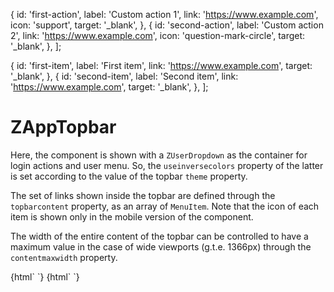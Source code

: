 
  {
    id: 'first-action',
    label: 'Custom action 1',
    link: 'https://www.example.com',
    icon: 'support',
    target: '_blank',
  },
  {
    id: 'second-action',
    label: 'Custom action 2',
    link: 'https://www.example.com',
    icon: 'question-mark-circle',
    target: '_blank',
  },
];

  {
    id: 'first-item',
    label: 'First item',
    link: 'https://www.example.com',
    target: '_blank',
  },
  {
    id: 'second-item',
    label: 'Second item',
    link: 'https://www.example.com',
    target: '_blank',
  },
];


<Meta title="Navigation/ZAppTopbar" component="z-app-topbar" />

# ZAppTopbar

Here, the component is shown with a `ZUserDropdown` as the container for login actions and user menu.
So, the `useinversecolors` property of the latter is set according to the value of the topbar `theme` property.

The set of links shown inside the topbar are defined through the `topbarcontent` property, as an array of `MenuItem`.
Note that the icon of each item is shown only in the mobile version of the component.

The width of the entire content of the topbar can be controlled to have a maximum value in the case of wide viewports (g.t.e. 1366px)
through the `contentmaxwidth` property.

<Preview>
  <Story name="ZAppTopbar with user dropdown, user not logged">
    {html`
      <z-app-topbar
        theme=${setTheme()}
        showappswitcher=${boolean('Show app switcher', true)}
        topbarcontent=${JSON.stringify(object('Topbar actions', topbarContent))}
        logolink="https://www.example.com"
      >
        <z-user-dropdown
          slot="login"
          useinversecolors=${theme === 'light'}
          logged=${false}
        />
      </z-app-topbar>
    `}
  </Story>
  <Story name="ZAppTopbar with user dropdown, user logged">
    {html`
      <z-app-topbar
        theme=${setTheme()}
        showappswitcher=${boolean('Show app switcher', true)}
        topbarcontent=${JSON.stringify(object('Topbar actions', topbarContent))}
        logolink="https://www.example.com"
      >
        <z-user-dropdown
          slot="login"
          useinversecolors=${theme === 'light'}
          logged=${true}
          userfullname=${text('User full name', 'Nome Cognome')}
          useremail=${text('User email', 'mail@example.com')}
          menucontent=${JSON.stringify(object('User dropdown actions', menuContent))}
        />
      </z-app-topbar>
    `}
  </Story>
</Preview>

<Props of="z-app-topbar" />
